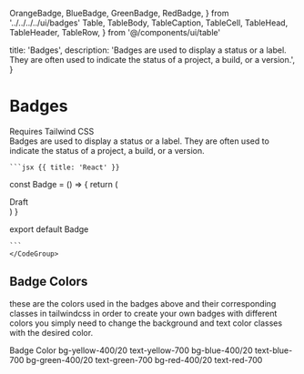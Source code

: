   OrangeBadge,
  BlueBadge,
  GreenBadge,
  RedBadge,
} from '../../../../ui/badges'
  Table,
  TableBody,
  TableCaption,
  TableCell,
  TableHead,
  TableHeader,
  TableRow,
} from '@/components/ui/table'

  title: 'Badges',
  description:
    'Badges are used to display a status or a label. They are often used to indicate the status of a project, a build, or a version.',
}

# Badges

<div>Requires Tailwind CSS</div>
<div>
  Badges are used to display a status or a label. They are often used to
  indicate the status of a project, a build, or a version.
</div>

<div className='inline-flex items-center justify-center w-full py-8 border rounded-lg gap-3'>
<OrangeBadge />
<BlueBadge/>
<GreenBadge/>
<RedBadge/>
</div>
 <CodeGroup title="Code">

    ```jsx {{ title: 'React' }}

const Badge = () => {
return (

<div className="flex items-center rounded-full bg-yellow-400/20 px-1.5 py-0.5 text-sm font-medium text-yellow-700 sm:text-xs/5">
  Draft
</div>
) }

export default Badge

    ```
    </CodeGroup>

## Badge Colors

these are the colors used in the badges above and their corresponding classes in tailwindcss in order to create your own badges with different colors you simply need to change the background and text color classes with the desired color.

<Table>
  <TableHeader>
    <TableRow>
      <TableHead class="px-4 py-2">Badge</TableHead>
      <TableHead class="px-4 py-2">Color</TableHead>
    </TableRow>
  </TableHeader>
  <TableBody>
    <TableRow>
      <TableCell class="border px-4 py-2">
        <OrangeBadge />
      </TableCell>
      <TableCell class="border px-4 py-2">
        bg-yellow-400/20 text-yellow-700
      </TableCell>
    </TableRow>
    <TableRow>
      <TableCell class="border px-4 py-2">
        <BlueBadge />
      </TableCell>
      <TableCell class="border px-4 py-2">
        bg-blue-400/20 text-blue-700
      </TableCell>
    </TableRow>
    <TableRow>
      <TableCell class="border px-4 py-2">
        <GreenBadge />
      </TableCell>
      <TableCell class="border px-4 py-2">
        bg-green-400/20 text-green-700
      </TableCell>
    </TableRow>
    <TableRow>
      <TableCell class="border px-4 py-2">
        <RedBadge />
      </TableCell>
      <TableCell class="border px-4 py-2">bg-red-400/20 text-red-700</TableCell>
    </TableRow>
  </TableBody>
</Table>
